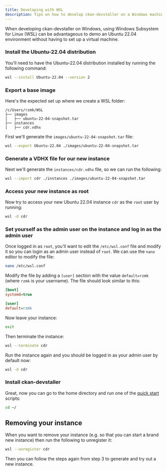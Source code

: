 ```yaml
---
title: Developing with WSL
description: Tips on how to develop ckan-devstaller on a Windows machine by leveraging Windows Subsystem for Linux.
---
```


When developing ckan-devstaller on Windows, using Windows Subsystem for Linux (WSL) can be advantageous to demo an Ubuntu 22.04 environment without having to set up a virtual machine.


<Steps>
<Step>

### Install the Ubuntu-22.04 distribution

You'll need to have the Ubuntu-22.04 distribution installed by running the following command:

```bash
wsl --install Ubuntu-22.04 --version 2
```

</Step>

<Step>

### Export a base image

</Step>

Here's the expected set up where we create a WSL folder:

```files
/c/Users/rzmk/WSL
├── images
|   ├── ubuntu-22-04-snapshot.tar
├── instances
|   ├── cdr.vdhx
```

First we'll generate the `images/ubuntu-22-04-snapshot.tar` file:

```bash
wsl --export Ubuntu-22.04 ./images/ubuntu-22-04-snapshot.tar
```

<Step>

### Generate a VDHX file for our new instance

Next we'll generate the `instances/cdr.vdhx` file, so we can run the following:

```bash
wsl --import cdr ./instances ./images/ubuntu-22-04-snapshot.tar
```

</Step>

<Step>

### Access your new instance as root

Now try to access your new Ubuntu 22.04 instance `cdr` as the `root` user by running:

```bash
wsl -d cdr
```

</Step>

<Step>

### Set yourself as the admin user on the instance and log in as the admin user

Once logged in as `root`, you'll want to edit the `/etc/wsl.conf` file and modify it so you can login as an admin user instead of `root`. We can use the `nano` editor to modify the file:

```bash
nano /etc/wsl.conf
```

Modify the file by adding a `[user]` section with the value `default=rzmk` (where `rzmk` is your username). The file should look similar to this:

```ini
[boot]
systemd=true

[user]
default=rzmk
```

Now leave your instance:

```bash
exit
```

Then terminate the instance:

```bash
wsl --terminate cdr
```

Run the instance again and you should be logged in as your admin user by default now:

```bash
wsl -d cdr
```

</Step>

<Step>

### Install ckan-devstaller

Great, now you can go to the home directory and run one of the [quick start](/docs) scripts:

```bash
cd ~/
```

</Step>
</Steps>

## Removing your instance

When you want to remove your instance (e.g. so that you can start a brand new instance) then run the following to unregister it:

```bash
wsl --unregister cdr
```

Then you can follow the steps again from step 3 to generate and try out a new instance.
